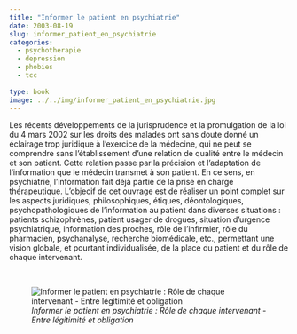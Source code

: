 ```yaml
---
title: "Informer le patient en psychiatrie"
date: 2003-08-19
slug: informer_patient_en_psychiatrie
categories:
  - psychotherapie
  - depression
  - phobies
  - tcc
  
type: book
image: ../../img/informer_patient_en_psychiatrie.jpg
---
```


Les récents développements de la jurisprudence et la promulgation de la loi du 4 mars 2002 sur les droits des malades ont sans doute donné un éclairage trop juridique à l'exercice de la médecine, qui ne peut se comprendre sans l'établissement d'une relation de qualité entre le médecin et son patient.
Cette relation passe par la précision et l'adaptation de l'information que le médecin transmet à son patient. En ce sens, en psychiatrie, l'information fait déjà partie de la prise en charge thérapeutique.
L'objecif de cet ouvrage est de réaliser un point complet sur les aspects juridiques, philosophiques, étiques, déontologiques, psychopathologiques de l'information au patient dans diverses situations : patients schizophrènes, patient usager de drogues, situation d'urgence psychiatrique, information des proches, rôle de l'infirmier, rôle du pharmacien, psychanalyse, recherche biomédicale, etc., permettant une vision globale, et pourtant individualisée, de la place du patient et du rôle de chaque intervenant.

<br>

![_Informer le patient en psychiatrie : Rôle de chaque intervenant - Entre légitimité et obligation_](../../img/informer_patient_en_psychiatrie.jpg)
